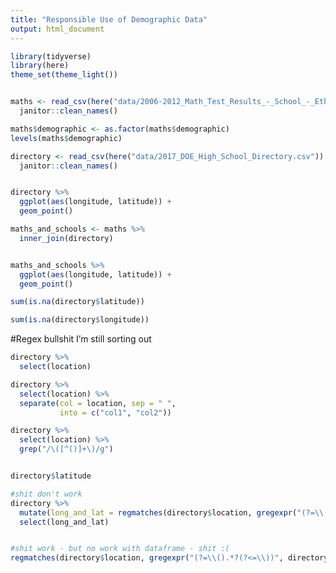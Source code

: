 ```yaml
---
title: "Responsible Use of Demographic Data"
output: html_document
---
```


```r
library(tidyverse)
library(here)
theme_set(theme_light())


maths <- read_csv(here("data/2006-2012_Math_Test_Results_-_School_-_Ethnicity.csv")) %>%
  janitor::clean_names()

maths$demographic <- as.factor(maths$demographic)
levels(maths$demographic)
```




```r
directory <- read_csv(here("data/2017_DOE_High_School_Directory.csv")) %>%
  janitor::clean_names()


directory %>%
  ggplot(aes(longitude, latitude)) +
  geom_point()
```


```r
maths_and_schools <- maths %>%
  inner_join(directory)


maths_and_schools %>%
  ggplot(aes(longitude, latitude)) +
  geom_point()
```


```r
sum(is.na(directory$latitude))

sum(is.na(directory$longitude))
```




#Regex bullshit I'm still sorting out
```r
directory %>%
  select(location)

directory %>%
  select(location) %>%
  separate(col = location, sep = " ",
           into = c("col1", "col2"))

directory %>%
  select(location) %>%
  grep("/\([^()]+\)/g")


directory$latitude

#shit don't work
directory %>%
  mutate(long_and_lat = regmatches(directory$location, gregexpr("(?=\\().*?(?<=\\))"))) %>%
  select(long_and_lat)


#shit work - but no work with dataframe - shit :( 
regmatches(directory$location, gregexpr("(?=\\().*?(?<=\\))", directory$location, perl=T))[[1]]
```

